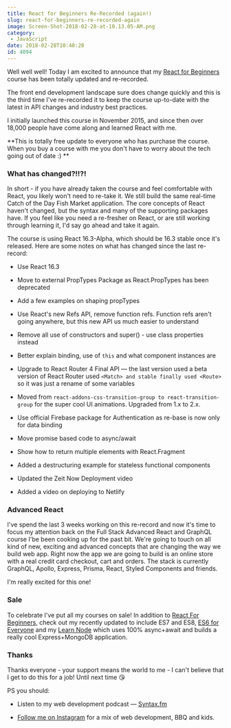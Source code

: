 ```yaml
---
title: React for Beginners Re-Recorded (again!)
slug: react-for-beginners-re-recorded-again
image: Screen-Shot-2018-02-28-at-10.13.05-AM.png
category:
 - JavaScript
date: 2018-02-28T10:40:28
id: 4094
---
```


Well well well! Today I am excited to announce that my <a href="https://reactforbeginners.com">React for Beginners</a> course has been totally updated and re-recorded.

The front end development landscape sure does change quickly and this is the third time I've re-recorded it to keep the course up-to-date with the latest in API changes and industry best practices.

I initially launched this course in November 2015, and since then over 18,000 people have come along and learned React with me.

**This is totally free update to everyone who has purchase the course. When you buy a course with me you don't have to worry about the tech going out of date :) **

<h3>What has changed?!!?!</h3>

In short - if you have already taken the course and feel comfortable with React, you likely won't need to re-take it. We still build the same real-time Catch of the Day Fish Market application. The core concepts of React haven't changed, but the syntax and many of the supporting packages have. If you feel like you need a re-fresher on React, or are still working through learning it, I'd say go ahead and take it again.

The course is using React 16.3-Alpha, which should be 16.3 stable once it's released. Here are some notes on what has changed since the last re-record:



* Use React 16.3

* Move to external PropTypes Package as React.PropTypes has been deprecated

* Add a few examples on shaping propTypes

* Use React's new Refs API, remove function refs. Function refs aren't going anywhere, but this new API us much easier to understand

* Remove all use of constructors and super() - use class properties instead

* Better explain binding, use of `this` and what component instances are

* Upgrade to React Router 4 Final API — the last version used a beta version of React Router used `<Match> and stable finally used <Route>` so it was just a rename of some variables

* Moved from `react-addons-css-transition-group to react-transition-group` for the super cool UI animations. Upgraded from 1.x to 2.x. 

* Use official Firebase package for Authentication as re-base is now only for data binding

* Move promise based code to async/await

* Show how to return multiple elements with React.Fragment

* Added a destructuring example for stateless functional components 

* Updated the Zeit Now Deployment video

* Added a video on deploying to Netlify 



<h3>Advanced React</h3>

I've spend the last 3 weeks working on this re-record and now it's time to focus my attention back on the Full Stack Advanced React and GraphQL course I'be been cooking up for the past bit. We're going to touch on all kind of new, exciting and advanced concepts that are changing the way we build web app. Right now the app we are going to build is an online store with a real credit card checkout, cart and orders. The stack is currently GraphQL, Apollo, Express, Prisma, React, Styled Components and friends.

I'm really excited for this one!

<h3>Sale</h3>

To celebrate I've put all my courses on sale! In addition to <a href="https://reactforbeginners.com">React For Beginners</a>,  check out my recently updated to include ES7 and ES8, <a href="https://ES6.io">ES6 for Everyone</a> and my <a href="https://LearnNode.com">Learn Node</a> which uses 100% async+await and builds a really cool Express+MongoDB application.

<h3>Thanks</h3>

Thanks everyone - your support means the world to me - I can't believe that I get to do this for a job!  Until next time 😘

PS you should:



* Listen to my web development podcast — <a href="https://Syntax.fm">Syntax.fm</a>

* <a href="https://instagram.com/wesbos">Follow me on Instagram</a> for a mix of web development, BBQ and kids.